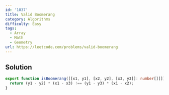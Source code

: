 ```yaml
---
id: '1037'
title: Valid Boomerang
category: Algorithms
difficulty: Easy
tags:
  - Array
  - Math
  - Geometry
url: https://leetcode.com/problems/valid-boomerang
---
```


## Solution

```typescript showLineNumbers
export function isBoomerang([[x1, y1], [x2, y2], [x3, y3]]: number[][]): boolean {
  return (y1 - y2) * (x1 - x3) !== (y1 - y3) * (x1 - x2);
}
```
